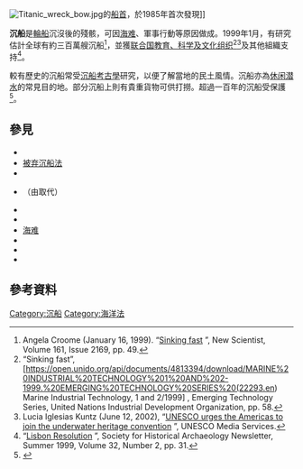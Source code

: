 {{Other uses}}

[[File:Titanic_wreck_bow.jpg|thumb]]的[[船首|船首]]，於1985年首次發現]]

'''沉船'''是[[輪船|輪船]]沉沒後的殘骸，可因[[海难|海难]]、軍事行動等原因做成。1999年1月，有研究估計全球有約三百萬艘沉船<ref>Angela Croome (January 16, 1999). “[https://www.newscientist.com/article/mg16121696-000-sinking-fast/ Sinking fast] {{Wayback|url=https://www.newscientist.com/article/mg16121696-000-sinking-fast/ |date=20171225203002 }}”, New Scientist, Volume 161, Issue 2169, pp. 49.</ref>，並獲[[联合国教育、科学及文化组织|联合国教育、科学及文化组织]]<ref>“Sinking fast”, [https://open.unido.org/api/documents/4813394/download/MARINE%20INDUSTRIAL%20TECHNOLOGY%201%20AND%202-1999.%20EMERGING%20TECHNOLOGY%20SERIES%20(22293.en) Marine Industrial Technology, 1 and 2/1999] {{Wayback|url=https://open.unido.org/api/documents/4813394/download/MARINE%20INDUSTRIAL%20TECHNOLOGY%201%20AND%202-1999.%20EMERGING%20TECHNOLOGY%20SERIES%20(22293.en) |date=20210224123545 }}, Emerging Technology Series, United Nations Industrial Development Organization, pp. 58.</ref><ref>Lucia Iglesias Kuntz (June 12, 2002), “[http://portal.unesco.org/en/ev.php-URL_ID=3304&URL_DO=DO_TOPIC&URL_SECTION=201.html UNESCO urges the Americas to join the underwater heritage convention] {{Wayback|url=http://portal.unesco.org/en/ev.php-URL_ID%3D3304%26URL_DO%3DDO_TOPIC%26URL_SECTION%3D201.html |date=20171226020827 }}”, UNESCO Media Services.</ref>及其他組織支持<ref>“[https://sha.org/publication-links/newsletter/newsletter-archives/ Lisbon Resolution] {{Wayback|url=https://sha.org/publication-links/newsletter/newsletter-archives/ |date=20171225203031 }}”, Society for Historical Archaeology Newsletter, Summer 1999, Volume 32, Number 2, pp. 31.</ref>。

較有歷史的沉船常受[[沉船考古學|沉船考古學]]研究，以便了解當地的民土風情。沉船亦為[[休闲潜水|休闲潜水]]的常見目的地。部分沉船上則有貴重貨物可供打撈。超過一百年的沉船受{{tsl|en|UNESCO Convention on the Protection of the Underwater Cultural Heritage|聯合國教科文組織水下文化遺產保護公約}}保護<ref>{{cite web|title=Convention on the protection of the Underwater Cultural Heritage - Text of the 2001 Convention|editor=UNESCO|url=http://www.unesco.org/new/en/culture/themes/underwater-cultural-heritage/2001-convention/official-text|access-date=2016-02-04|archive-date=2021-04-10|archive-url=https://web.archive.org/web/20210410192451/http://www.unesco.org/new/en/culture/themes/underwater-cultural-heritage/2001-convention/official-text/|dead-url=no}}</ref>。

== 參見 ==
* {{tsl|en|Lists of shipwrecks|沉船列表}}
* [[被弃沉船法|被弃沉船法]]
* {{tsl|en|The captain goes down with the ship|船長與船共存亡}}
* {{tsl|en|Historic Shipwrecks Act 1976|1976年歷史沉船法案}}（由{{tsl|en|Underwater Cultural Heritage Act 2018|2018年水下文化遺產法案}}取代）
* {{tsl|en|Nairobi International Convention on the Removal of Wrecks|內羅比移除沉船國際公約}}
* {{tsl|en|Ship graveyard|船舶墓地}}
* [[海难|海难]]
* {{tsl|en|Second Geneva Convention|第二次日內瓦公約}}
* {{tsl|en|Underwater archaeology|水下考古學}}
* {{tsl|en|Wreck diving|沉船潛水}}

== 參考資料 ==
{{reflist}}

[[Category:沉船|Category:沉船]]
[[Category:海洋法|Category:海洋法]]